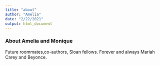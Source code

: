 ```yaml
---
title: "about"
author: "Amelia"
date: "2/22/2021"
output: html_document
---
```


### About Amelia and Monique

Future roommates,co-authors, Sloan fellows.
Forever and always
Mariah Carey and Beyonce.